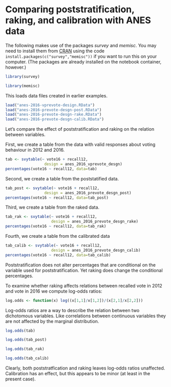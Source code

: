 # Comparing poststratification, raking, and calibration with ANES data


The following makes use of the packages *survey* and *memisc*. You may need to
install them from [CRAN](https://cran.r-project.org) using the code
`install.packages(c("survey","memisc"))` if you want to run this on your computer. (The packages are already installed on the notebook container, however.)

```r
library(survey)
```

```r
library(memisc)
```

This loads data files created in earlier examples.

```r
load("anes-2016-vprevote-design.RData")
load("anes-2016-prevote-desgn-post.RData")
load("anes-2016-prevote-desgn-rake.RData")
load("anes-2016-prevote-desgn-calib.RData")
```

Let's compare the effect of poststratification and raking on the relation
between variables.

First, we create a table from the data with valid responses about voting
behaviour in 2012 and 2016.

```r
tab <- svytable(~ vote16 + recall12,
                 design = anes_2016_vprevote_desgn)
percentages(vote16 ~ recall12, data=tab)
```

Second, we create a table from the poststatified data.

```r
tab_post <- svytable(~ vote16 + recall12,
                 design = anes_2016_prevote_desgn_post)
percentages(vote16 ~ recall12, data=tab_post)
```

Third, we create a table from the raked data.

```r
tab_rak <- svytable(~ vote16 + recall12,
                    design = anes_2016_prevote_desgn_rake)
percentages(vote16 ~ recall12, data=tab_rak)
```

Fourth, we create a table from the calibrated data

```r
tab_calib <- svytable(~ vote16 + recall12,
                    design = anes_2016_prevote_desgn_calib)
percentages(vote16 ~ recall12, data=tab_calib)
```

Poststratification does not alter percentages that are conditional on the
variable used for poststratification. Yet raking does change the conditional percentages.


To examine whether raking affects relations between recalled vote in 2012 and
vote in 2016 we compute log-odds ratios:

```r
log.odds <- function(x) log((x[1,1]/x[1,2])/(x[2,1]/x[2,2]))
```

Log-odds ratios are a way to describe the relation between two dichotomous
variables. Like correlations between continuous variables they are not
affected by the marginal distribution.

```r
log.odds(tab)
```

```r
log.odds(tab_post)
```

```r
log.odds(tab_rak)
```

```r
log.odds(tab_calib)
```

Clearly, both poststratfication and raking leaves log-odds ratios
unaffected. Calibration has an effect, but this appears to be minor (at least
in the present case).
